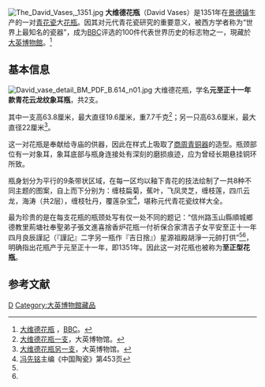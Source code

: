 [[File:The_David_Vases,_1351.jpg|thumb]]
'''大维德花瓶'''（David Vases）是1351年在[[景德镇|景德镇]]生产的一对[[青花瓷|青花瓷]]大[[花瓶|花瓶]]。因其对元代青花瓷研究的重要意义，被西方学者称为“世界上最知名的瓷器”，成为[[BBC|BBC]]评选的100件代表世界历史的标志物之一，現藏於[[大英博物館|大英博物館]]。<ref name="花瓶">[http://www.bbc.co.uk/ahistoryoftheworld/objects/nEO59KLxRoGD4hW9LD-L_g 大维德花瓶] {{Wayback|url=http://www.bbc.co.uk/ahistoryoftheworld/objects/nEO59KLxRoGD4hW9LD-L_g |date=20170515230837 }}，[[BBC|BBC]]。{{en}}</ref>

== 基本信息 ==
[[File:David_vase_detail_BM_PDF_B.614_n01.jpg|thumb]]
大维德花瓶，学名'''元至正十一年款青花云龙纹象耳瓶'''，共2支。

其中一支高63.8厘米，最大直径19.6厘米，重7.7千克<ref name="一支花瓶">[http://www.britishmuseum.org/research/collection_online/collection_object_details.aspx?objectId=3181344&partId=1&searchText=PDF*&view=list&sortBy=fromDateDesc&page=3 大维德花瓶一支]，大英博物馆。</ref>；另一只高63.6厘米，最大直径22厘米<ref name="另一支花瓶">[http://www.britishmuseum.org/research/collection_online/collection_object_details.aspx?objectId=3181345&partId=1&searchText=PDF*&view=list&sortBy=fromDateDesc&page=3 大维德花瓶另一支]，大英博物馆。</ref>。

这一对花瓶是奉献给寺庙的供器，因此在样式上吸取了[[商朝|商]][[周朝|周]][[青铜器|青铜器]]的造型。瓶颈部位有一对象耳，象耳底部与瓶身连接处有深刻的磨损痕迹，应为曾经长期悬挂铜环所致。

瓶身划分为平行的9条带状区域，在每一区均以釉下青花的技法绘制了一共8种不同主题的图案，自上而下分别为：缠枝扁菊，蕉叶，飞凤灵芝，缠枝莲，四爪云龙，海涛（共2层），缠枝牡丹，覆莲杂宝<ref>[[冯先铭|冯先铭]]主编《中国陶瓷》第453页</ref>，堪称元代青花瓷纹样大全。

最为珍贵的是在每支花瓶的瓶颈处写有仅一处不同的题记：“信州路玉山縣順城鄉德教里荊塘社奉聖弟子張文進喜捨香炉花瓶一付祈保合家清吉子女平安至正十一年四月良辰謹記（『謹記』二字另一瓶作『吉日捨』）星源祖殿胡淨一元帥打供”<ref name="一支花瓶" /><ref name="另一支花瓶" />，明确指出花瓶产于元至正十一年，即1351年。因此这一对花瓶也被称为'''至正型花瓶'''。

== 参考文献 ==
<references />

[[Category:景德镇陶瓷|D]]
[[Category:大英博物館藏品|Category:大英博物館藏品]]